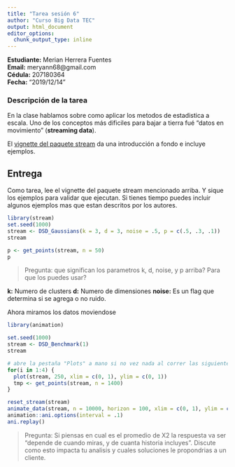 ```yaml
---
title: "Tarea sesión 6"
author: "Curso Big Data TEC"
output: html_document
editor_options: 
  chunk_output_type: inline
---
```


**Estudiante:** Merian Herrera Fuentes <br>
**Email:** meryann68@gmail.com <br>
**Cédula:** 207180364 <br>
**Fecha:** "2019/12/14"

### Descripción de la tarea
En la clase hablamos sobre como aplicar los metodos de estadistica a escala. Uno de los conceptos más dificiles para bajar a tierra fué "datos en movimiento" (**streaming data**). 

El [vignette del paquete stream](https://cran.r-project.org/web/packages/stream/vignettes/stream.pdf) da una introducción a fondo e incluye ejemplos. 


## Entrega
Como tarea, lee el vignette del paquete stream mencionado arriba. Y sique los ejemplos para validar que ejecutan. Si tienes tiempo puedes incluir algunos ejemplos mas que estan descritos por los autores.


```r
library(stream)
set.seed(1000)
stream <- DSD_Gaussians(k = 3, d = 3, noise = .5, p = c(.5, .3, .1))
stream

p <- get_points(stream, n = 50)
p
```

> Pregunta: que significan los parametros k, d, noise, y p arriba? Para que los puedes usar?

**k:** Numero de clusters
**d:** Numero de dimensiones
**noise:** Es un flag que determina si se agrega o no ruido.



Ahora miramos los datos moviendose

```r
library(animation)

set.seed(1000)
stream <- DSD_Benchmark(1)
stream

# abre la pestaña "Plots" a mano si no vez nada al correr las siguientes lineas
for(i in 1:4) {
  plot(stream, 250, xlim = c(0, 1), ylim = c(0, 1))
  tmp <- get_points(stream, n = 1400)
}

reset_stream(stream)
animate_data(stream, n = 10000, horizon = 100, xlim = c(0, 1), ylim = c(0, 1))
animation::ani.options(interval = .1)
ani.replay()
```

> Pregunta: Si piensas en cual es el promedio de X2 la respuesta va ser "depende 
> de cuando miras, y de cuanta historia incluyes". Discute como esto impacta tu 
> analisis y cuales soluciones le propondrias a un cliente.



